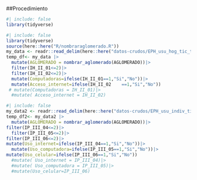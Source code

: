 ##Procedimiento

```r
#| include: false
library(tidyverse)
```

```r
#| include: false
library(tidyverse)
source(here::here("R/nombraraglomerado.R"))
my_data <- readr::read_delim(here::here("datos-crudos/EPH_usu_hog_tic_t423[1].txt"))
temp_df<- my_data |>
  mutate(AGLOMERADO = nombrar_aglomerado(AGLOMERADO))|>
  filter(IH_II_01<=2)|>
  filter(IH_II_02<=2)|>
  mutate(Computadoras=ifelse(IH_II_01==1,"Si","No"))|>
  mutate(Acceso_internet=ifelse(IH_II_02    ==1,"Si","No"))
 # mutate(Computadoras = IH_II_01)|>
  #mutate( Acceso_internet = IH_II_02)
```

```r
#| include: false
my_data2 <- readr::read_delim(here::here("datos-crudos/EPH_usu_indiv_tic_t423[1].txt"))
temp_df2<- my_data2 |>
  mutate(AGLOMERADO = nombrar_aglomerado(AGLOMERADO))|>
filter(IP_III_04<=2)|>
  filter(IP_III_05<=2)|>
filter(IP_III_06<=2)|>
mutate(Uso_internet=ifelse(IP_III_04==1,"Si","No"))|>
  mutate(Uso_computadora=ifelse(IP_III_05==1,"Si","No"))|>
mutate(Uso_celular=ifelse(IP_III_06==1,"Si","No"))
  #mutate( Uso_internet = IP_III_04)|>
  #mutate( Uso_computadora = IP_III_05)|>
  #mutate(Uso_celular=IP_III_06)

```